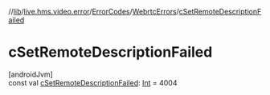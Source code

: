//[lib](/api-reference/android/v2/home/content)/[live.hms.video.error](../../index)/[ErrorCodes](../index)/[WebrtcErrors](index)/[cSetRemoteDescriptionFailed](c-set-remote-description-failed)

# cSetRemoteDescriptionFailed

[androidJvm]\
const val [cSetRemoteDescriptionFailed](c-set-remote-description-failed): [Int](https://kotlinlang.org/api/latest/jvm/stdlib/kotlin/-int/index.html) = 4004
